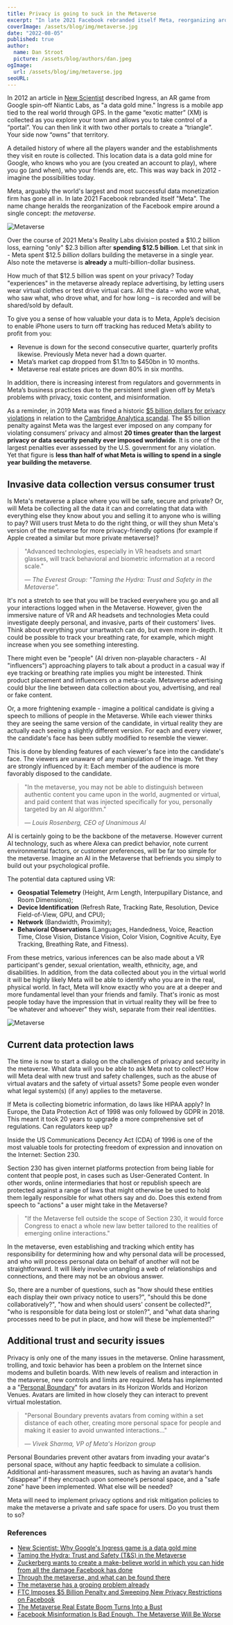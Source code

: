 ```yaml
---
title: Privacy is going to suck in the Metaverse
excerpt: "In late 2021 Facebook rebranded itself Meta, reorganizing around a single concept: the metaverse. Over the course of 2021 Meta's Reality Labs division spent $12.5 billion dollars - in a single year - building the metaverse. Why? Because the metaverse will track behavioral and biometric information at a record scale."
coverImage: /assets/blog/img/metaverse.jpg
date: "2022-08-05"
published: true
author:
  name: Dan Stroot
  picture: /assets/blog/authors/dan.jpeg
ogImage:
  url: /assets/blog/img/metaverse.jpg
seoURL:
---
```


In 2012 an article in [New Scientist](https://www.newscientist.com/article/mg21628936-200-why-googles-ingress-game-is-a-data-gold-mine/) described Ingress, an AR game from Google spin-off Niantic Labs, as "a data gold mine." Ingress is a mobile app tied to the real world through GPS. In the game “exotic matter” (XM) is collected as you explore your town and allows you to take control of a “portal”. You can then link it with two other portals to create a “triangle”. Your side now “owns” that territory.

A detailed history of where all the players wander and the establishments they visit en route is collected. This location data is a data gold mine for Google, who knows who you are (you created an account to play), where you go (and when), who your friends are, etc. This was way back in 2012 - imagine the possibilities today.

Meta, arguably the world's largest and most successful data monetization firm has gone all in. In late 2021 Facebook rebranded itself "Meta". The name change heralds the reorganization of the Facebook empire around a single concept: _the metaverse_.

![Metaverse](/assets/blog/img/metaverse-fun.jpg)

Over the course of 2021 Meta's Reality Labs division posted a $10.2 billion loss, earning "only" $2.3 billion after **spending $12.5 billion**. Let that sink in - Meta spent $12.5 _billion_ dollars building the metaverse in a single year. Also note the metaverse is **already** a multi-billion-dollar business.

How much of that $12.5 billion was spent on your privacy? Today "experiences" in the metaverse already replace advertising, by letting users wear virtual clothes or test drive virtual cars. All the data – who wore what, who saw what, who drove what, and for how long – is recorded and will be shared/sold by default.

To give you a sense of how valuable your data is to Meta, Apple’s decision to enable iPhone users to turn off tracking has reduced Meta’s ability to profit from you:

- Revenue is down for the second consecutive quarter, quarterly profits likewise. Previously Meta never had a down quarter.
- Meta’s market cap dropped from $1.1tn to $450bn in 10 months.
- Metaverse real estate prices are down 80% in six months.

In addition, there is increasing interest from regulators and governments in Meta’s business practices due to the persistent smell given off by Meta’s problems with privacy, toxic content, and misinformation.

As a reminder, in 2019 Meta was fined a historic [$5 billion dollars for privacy violations](https://www.ftc.gov/news-events/news/press-releases/2019/07/ftc-imposes-5-billion-penalty-sweeping-new-privacy-restrictions-facebook) in relation to the [Cambridge Analytica scandal](/posts/2018-03-16-facebook-suspends-cambridge-analytica). The $5 billion penalty against Meta was the largest ever imposed on any company for violating consumers’ privacy and almost **20 times greater than the largest privacy or data security penalty ever imposed worldwide**. It is one of the largest penalties ever assessed by the U.S. government for any violation. Yet that figure is **less than half of what Meta is willing to spend in a single year building the metaverse**.

## Invasive data collection versus consumer trust

Is Meta's metaverse a place where you will be safe, secure and private? Or, will Meta be collecting all the data it can and correlating that data with everything else they know about you and selling it to anyone who is willing to pay? Will users trust Meta to do the right thing, or will they shun Meta's version of the metaverse for more privacy-friendly options (for example if Apple created a similar but more private metaverse)?

> "Advanced technologies, especially in VR headsets and smart glasses, will track behavioral and biometric information at a record scale."
>
> <cite>
>   &mdash; The Everest Group: "Taming the Hydra: Trust and Safety in the
>   Metaverse".
> </cite>

It's not a stretch to see that you will be tracked everywhere you go and all your interactions logged when in the Metaverse. However, given the immersive nature of VR and AR headsets and technologies Meta could investigate deeply personal, and invasive, parts of their customers' lives. Think about everything your smartwatch can do, but even more in-depth. It could be possible to track your breathing rate, for example, which might increase when you see something interesting.

There might even be "people" (AI driven non-playable characters - AI "influencers") approaching players to talk about a product in a casual way if eye tracking or breathing rate implies you might be interested. Think product placement and influencers on a meta-scale. Metaverse advertising could blur the line between data collection about you, advertising, and real or fake content.

Or, a more frightening example - imagine a political candidate is giving a speech to millions of people in the Metaverse. While each viewer thinks they are seeing the same version of the candidate, in virtual reality they are actually each seeing a slightly different version. For each and every viewer, the candidate's face has been subtly modified to resemble the viewer.

This is done by blending features of each viewer's face into the candidate's face. The viewers are unaware of any manipulation of the image. Yet they are strongly influenced by it: Each member of the audience is more favorably disposed to the candidate.

> "In the metaverse, you may not be able to distinguish between authentic content you came upon in the world, augmented or virtual, and paid content that was injected specifically for you, personally targeted by an AI algorithm."
>
> <cite>&mdash; Louis Rosenberg, CEO of Unanimous AI</cite>

AI is certainly going to be the backbone of the metaverse. However current AI technology, such as where Alexa can predict behavior, note current environmental factors, or customer preferences, will be far too simple for the metaverse. Imagine an AI in the Metaverse that befriends you simply to build out your psychological profile.

The potential data captured using VR:

- **Geospatial Telemetry** (Height, Arm Length, Interpupillary Distance, and Room Dimensions);
- **Device Identification** (Refresh Rate, Tracking Rate, Resolution, Device Field-of-View, GPU, and CPU);
- **Network** (Bandwidth, Proximity);
- **Behavioral Observations** (Languages, Handedness, Voice, Reaction Time, Close Vision, Distance Vision, Color Vision, Cognitive Acuity, Eye Tracking, Breathing Rate, and Fitness).

From these metrics, various inferences can be also made about a VR participant's gender, sexual orientation, wealth, ethnicity, age, and disabilities. In addition, from the data collected about you in the virtual world it will be highly likely Meta will be able to identify who you are in the real, physical world. In fact, Meta will know exactly who you are at a deeper and more fundamental level than your friends and family. That's ironic as most people today have the impression that in virtual reality they will be free to "be whatever and whoever" they wish, separate from their real identities.

![Metaverse](/assets/blog/img/metaverse-embed.jpg)

## Current data protection laws

The time is now to start a dialog on the challenges of privacy and security in the metaverse. What data will you be able to ask Meta not to collect? How will Meta deal with new trust and safety challenges, such as the abuse of virtual avatars and the safety of virtual assets? Some people even wonder what legal system(s) (if any) applies to the metaverse.

If Meta is collecting biometric information, do laws like HIPAA apply? In Europe, the Data Protection Act of 1998 was only followed by GDPR in 2018. This meant it took 20 years to upgrade a more comprehensive set of regulations. Can regulators keep up?

Inside the US Communications Decency Act (CDA) of 1996 is one of the most valuable tools for protecting freedom of expression and innovation on the Internet: Section 230.

Section 230 has given internet platforms protection from being liable for content that people post, in cases such as User-Generated Content. In other words, online intermediaries that host or republish speech are protected against a range of laws that might otherwise be used to hold them legally responsible for what others say and do. Does this extend from speech to "actions" a user might take in the Metaverse?

> "If the Metaverse fell outside the scope of Section 230, it would force Congress to enact a whole new law better tailored to the realities of emerging online interactions."

In the metaverse, even establishing and tracking which entity has responsibility for determining how and why personal data will be processed, and who will process personal data on behalf of another will not be straightforward. It will likely involve untangling a web of relationships and connections, and there may not be an obvious answer.

So, there are a number of questions, such as "how should these entities each display their own privacy notice to users?", "should this be done collaboratively?", "how and when should users' consent be collected?", "who is responsible for data being lost or stolen?", and "what data sharing processes need to be put in place, and how will these be implemented?"

## Additional trust and security issues

Privacy is only one of the many issues in the metaverse. Online harassment, trolling, and toxic behavior has been a problem on the Internet since modems and bulletin boards. With new levels of realism and interaction in the metaverse, new controls and limits are required. Meta has implemented a a "[Personal Boundary](https://about.fb.com/news/2022/02/personal-boundary-horizon/)" for avatars in its Horizon Worlds and Horizon Venues. Avatars are limited in how closely they can interact to prevent virtual molestation.

> "Personal Boundary prevents avatars from coming within a set distance of each other, creating more personal space for people and making it easier to avoid unwanted interactions..."
>
> <cite>&mdash; Vivek Sharma, VP of Meta's Horizon group</cite>

Personal Boundaries prevent other avatars from invading your avatar's personal space, without any haptic feedback to simulate a collision. Additional anti-harassment measures, such as having an avatar’s hands "disappear" if they encroach upon someone’s personal space, and a "safe zone" have been implemented. What else will be needed?

Meta will need to implement privacy options and risk mitigation policies to make the metaverse a private and safe space for users. Do you trust them to so?

### References

- [New Scientist: Why Google's Ingress game is a data gold mine](https://www.newscientist.com/article/mg21628936-200-why-googles-ingress-game-is-a-data-gold-mine/)
- [Taming the Hydra: Trust and Safety (T&S) in the Metaverse](https://www2.everestgrp.com/reportaction/EGR-2022-67-V-5256/Marketing)
- [Zuckerberg wants to create a make-believe world in which you can hide from all the damage Facebook has done](https://www.theregister.com/2021/10/29/zuckerberg_meta_facebook)
- [Through the metaverse, and what can be found there](https://penntoday.upenn.edu/news/through-metaverse-and-what-can-be-found-there)
- [The metaverse has a groping problem already](https://www.technologyreview.com/2021/12/16/1042516/the-metaverse-has-a-groping-problem/)
- [FTC Imposes $5 Billion Penalty and Sweeping New Privacy Restrictions on Facebook](https://www.ftc.gov/news-events/news/press-releases/2019/07/ftc-imposes-5-billion-penalty-sweeping-new-privacy-restrictions-facebook)
- [The Metaverse Real Estate Boom Turns Into a Bust](https://www.theinformation.com/articles/the-metaverse-real-estate-boom-turns-into-a-bust)
- [Facebook Misinformation Is Bad Enough. The Metaverse Will Be Worse](https://www.rand.org/blog/2022/08/facebook-misinformation-is-bad-enough-the-metaverse.html)
